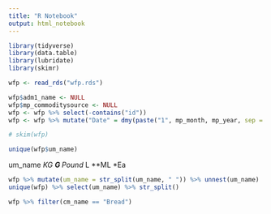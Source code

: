 ```yaml
---
title: "R Notebook"
output: html_notebook
---
```

```r
library(tidyverse)
library(data.table)
library(lubridate)
library(skimr)
```


```r
wfp <- read_rds("wfp.rds")

wfp$adm1_name <- NULL
wfp$mp_commoditysource <- NULL
wfp <- wfp %>% select(-contains("id")) 
wfp <- wfp %>% mutate("Date" = dmy(paste("1", mp_month, mp_year, sep = "/"))) %>% select(-c(mp_year, mp_month))

# skim(wfp)
```

```r
unique(wfp$um_name)
```
um_name
*KG
**G
**Pound
*L
**ML
*Ea


```r
wfp %>% mutate(um_name = str_split(um_name, " ")) %>% unnest(um_name)
unique(wfp) %>% select(um_name) %>% str_split()
```

```r
wfp %>% filter(cm_name == "Bread")
```

